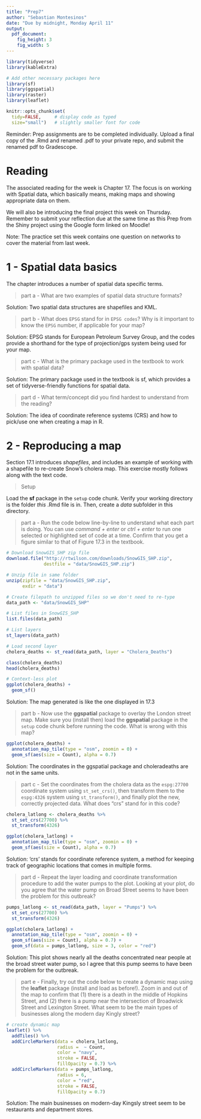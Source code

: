 ```yaml
---
title: "Prep7"
author: "Sebastian Montesinos"
date: "Due by midnight, Monday April 11"
output: 
  pdf_document:
    fig_height: 3
    fig_width: 5
---
```


```r
library(tidyverse)
library(kableExtra)

# Add other necessary packages here
library(sf)
library(ggspatial)
library(raster)
library(leaflet)

knitr::opts_chunk$set(
  tidy=FALSE,     # display code as typed
  size="small")   # slightly smaller font for code
```

Reminder: Prep assignments are to be completed individually. Upload a final copy of the .Rmd and renamed .pdf to your private repo, and submit the renamed pdf to Gradescope. 

# Reading

The associated reading for the week is Chapter 17. The focus is on working with Spatial data, which basically means, making maps and showing appropriate data on them. 

We will also be introducing the final project this week on Thursday. Remember to submit your reflection due at the same time as this Prep from the Shiny project using the Google form linked on Moodle!

Note: The practice set this week contains one question on networks to cover the material from last week. 

\newpage

# 1 - Spatial data basics

The chapter introduces a number of spatial data specific terms. 

> part a - What are two examples of spatial data structure formats? 

Solution: Two spatial data structures are shapefiles and KML.

> part b - What does `EPSG` stand for in `EPSG codes`? Why is it important to know the `EPSG` number, if applicable for your map?

Solution: EPSG stands for European Petroleum Survey Group, and the codes provide a shorthand for the type of projection/gps system being used for your map.

> part c - What is the primary package used in the textbook to work with spatial data?

Solution: The primary package used in the textbook is sf, which provides a set of tidyverse-friendly functions for spatial data.

> part d - What term/concept did you find hardest to understand from the reading?

Solution: The idea of coordinate reference systems (CRS) and how to pick/use one when creating a map in R.






\newpage

# 2 - Reproducing a map

Section 17.1 introduces *shapefiles*, and includes an example of working with a shapefile to re-create Snow's cholera map. This exercise mostly follows along with the text code.  

> Setup

Load the **sf** package in the `setup` code chunk. Verify your working directory is the folder *this* .Rmd file is in. Then, create a *data* subfolder in this directory.

> part a - Run the code below line-by-line to understand what each part is doing. You can use *command + enter* or *ctrl + enter* to run one selected or highlighted set of code at a time.  Confirm that you get a figure similar to that of Figure 17.3 in the textbook.  

<!-- Only need to run this code one time interactively, so setting eval = FALSE so we don't run it again every time we knit -->

```r
# Download SnowGIS_SHP zip file
download.file("http://rtwilson.com/downloads/SnowGIS_SHP.zip",
              destfile = "data/SnowGIS_SHP.zip")

# Unzip file in same folder
unzip(zipfile = "data/SnowGIS_SHP.zip",
      exdir = "data")
```

```r
# Create filepath to unzipped files so we don't need to re-type
data_path <- "data/SnowGIS_SHP"

# List files in SnowGIS_SHP
list.files(data_path)

# List layers
st_layers(data_path)

# Load second layer
cholera_deaths <- st_read(data_path, layer = "Cholera_Deaths")

class(cholera_deaths)
head(cholera_deaths)

# Context-less plot
ggplot(cholera_deaths) + 
  geom_sf()
```

Solution: The map generated is like the one displayed in 17.3

<!--
Did you get a map like displayed in Figure 17.3? Write a sentence above. 
-->


> part b - Now use the **ggspatial** package to overlay the London street map. Make sure you (install then) load the **ggspatial** package in the `setup` code chunk before running the code. What is wrong with this map? 

```r
ggplot(cholera_deaths) + 
  annotation_map_tile(type = "osm", zoomin = 0) + 
  geom_sf(aes(size = Count), alpha = 0.7)
```

Solution: The coordinates in the ggspatial package and choleradeaths are not in the same units.



> part c - Set the coordinates from the cholera data as the `espg:27700` coordinate system using `st_set_crs()`, then transform them to the `espg:4326` system using `st_transform()`, and finally plot the new, correctly projected data. What does "crs" stand for in this code?

```r
cholera_latlong <- cholera_deaths %>% 
  st_set_crs(27700) %>% 
  st_transform(4326)

ggplot(cholera_latlong) + 
  annotation_map_tile(type = "osm", zoomin = 0) + 
  geom_sf(aes(size = Count), alpha = 0.7)
```

Solution: 'crs' stands for coordinate reference system, a method for keeping track of geographic locations that comes in multiple forms.


> part d - Repeat the layer loading and coordinate transformation procedure to add the water pumps to the plot. Looking at your plot, do you agree that the water pump on Broad Street seems to have been the problem for this outbreak?

```r
pumps_latlong <- st_read(data_path, layer = "Pumps") %>% 
  st_set_crs(27700) %>% 
  st_transform(4326)

ggplot(cholera_latlong) + 
  annotation_map_tile(type = "osm", zoomin = 0) + 
  geom_sf(aes(size = Count), alpha = 0.7) +
  geom_sf(data = pumps_latlong, size = 3, color = "red")
```

Solution: This plot shows nearly all the deaths concentrated near people at the broad street water pump, so I agree that this pump seems to have been the problem for the outbreak.



> part e - Finally, try out the code below to create a dynamic map using the **leaflet** package (install and load as before!). Zoom in and out of the map to confirm that (1) there is a death in the middle of Hopkins Street, and (2) there is a pump near the intersection of Broadwick Street and Lexington Street. What seem to be the main types of businesses along the modern day Kingly street?

<!--
Dynamic plot will not knit to pdf so set `eval = FALSE`
-->

```r
# create dynamic map
leaflet() %>% 
  addTiles() %>%
  addCircleMarkers(data = cholera_latlong,
                   radius =  ~ Count,
                   color = "navy",
                   stroke = FALSE,
                   fillOpacity = 0.7) %>% 
  addCircleMarkers(data = pumps_latlong,
                   radius = 6,
                   color = "red",
                   stroke = FALSE,
                   fillOpacity = 0.7)
```

Solution: The main businesses on modern-day Kingsly street seem to be restaurants and department stores.

<!--
Be sure to answer the question about business here, since we can't print the dynamic map.
-->


<!--
Remember to do the final commit + push, this time including your renamed pdf, and upload to Gradescope.
-->
